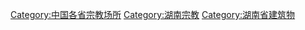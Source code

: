 [[Category:中国各省宗教场所|Category:中国各省宗教场所]]
[[Category:湖南宗教|Category:湖南宗教]]
[[Category:湖南省建筑物|Category:湖南省建筑物]]